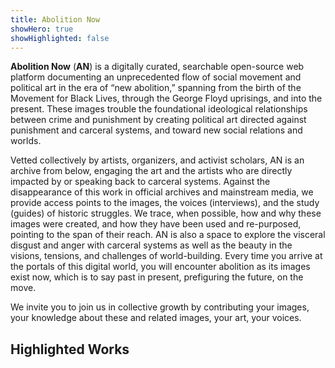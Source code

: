 ```yaml
---
title: Abolition Now
showHero: true
showHighlighted: false
---
```


**Abolition Now** (**AN**) is a digitally curated, searchable open-source web platform documenting an unprecedented flow of
social movement and political art in the era of “new abolition,” spanning from the birth of the Movement for Black
Lives, through the George Floyd uprisings, and into the present. These images trouble the foundational ideological
relationships between crime and punishment by creating political art directed against punishment and carceral systems,
and toward new social relations and worlds.

Vetted collectively by artists, organizers, and activist scholars, AN is an archive from below, engaging the art and
the artists who are directly impacted by or speaking back to carceral systems. Against the disappearance of this work
in official archives and mainstream media, we provide access points to the images, the voices (interviews), and the
study (guides) of historic struggles. We trace, when possible, how and why these images were created, and how they have
been used and re-purposed, pointing to the span of their reach. AN is also a space to explore the visceral disgust and
anger with carceral systems as well as the beauty in the visions, tensions, and challenges of world-building. Every
time you arrive at the portals of this digital world, you will encounter abolition as its images exist now, which is
to say past in present, prefiguring the future, on the move.

We invite you to join us in collective growth by contributing your images, your knowledge about these and related
images, your art, your voices.


## Highlighted Works

<Slider iiifContent="https://raw.githubusercontent.com/abolition-now/manifests/main/collections/interviews-with-the-artists.json" />

<Slider iiifContent="/an/api/facet/subject/worldingfutures.json" />

<Slider iiifContent="/an/api/facet/artist/micah-bazant.json" />

<Slider iiifContent="/an/api/facet/slogans/acab.json" />

<Slider iiifContent="/an/api/facet/visual-motifs/flora.json" />

<Slider iiifContent="/an/api/facet/visual-motifs/fire.json" />

<Slider iiifContent="/an/api/facet/geography/palestine.json" />

<Slider iiifContent="/an/api/facet/medium/murals.json" />
